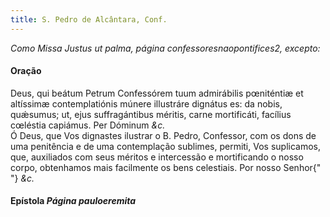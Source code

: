 ```yaml
---
title: S. Pedro de Alcântara, Conf.
---
```


<em>Como Missa Justus ut palma, página confessoresnaopontifices2, excepto:</em>

<h4 class="text-center">Oração</h4>
<div class="container-fluid">
  <div class="row">
    <div class="col-6 dropcaps text-justify">
      Deus, qui beátum Petrum Confessórem tuum admirábilis pœniténtiæ et
      altíssimæ contemplatiónis múnere illustráre dignátus es: da nobis,
      quǽsumus; ut, ejus suffragántibus méritis, carne mortificáti, facílius
      cœléstia capiámus. Per Dóminum <em>&c.</em>
    </div>
    <div class="col-6 dropcaps text-justify">
      Ó Deus, que Vos dignastes ilustrar o B. Pedro, Confessor, com os dons de
      uma penitência e de uma contemplação sublimes, permiti, Vos suplicamos,
      que, auxiliados com seus méritos e intercessão e mortificando o nosso
      corpo, obtenhamos mais facilmente os bens celestiais. Por nosso Senhor{" "}
      <em>&c.</em>
    </div>
  </div>
</div>

<h4 class="text-center">
  Epístola <em>Página pauloeremita</em>
</h4>
